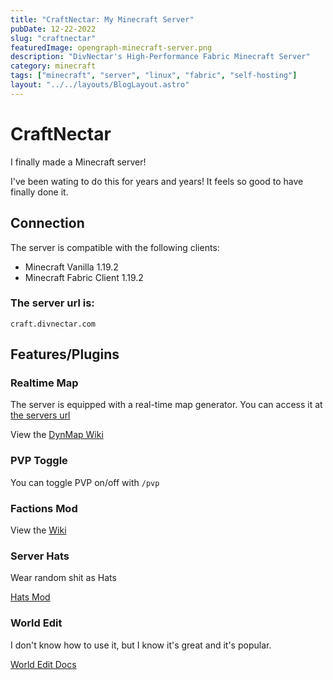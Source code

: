```yaml
---
title: "CraftNectar: My Minecraft Server"
pubDate: 12-22-2022
slug: "craftnectar"
featuredImage: opengraph-minecraft-server.png
description: "DivNectar's High-Performance Fabric Minecraft Server"
category: minecraft
tags: ["minecraft", "server", "linux", "fabric", "self-hosting"]
layout: "../../layouts/BlogLayout.astro"
---
```



# CraftNectar

I finally made a Minecraft server! 

I've been wating to do this for years and years! It feels so good to have finally done it.

## Connection

The server is compatible with the following clients:
  * Minecraft Vanilla 1.19.2
  * Minecraft Fabric Client 1.19.2


### **The server url is:** 

`craft.divnectar.com`

## Features/Plugins

### Realtime Map
The server is equipped with a real-time map generator. You can access it at [the servers url](https://craft.divnectar.com:8123 "click to view DynMap")

View the [DynMap Wiki](https://github.com/webbukkit/dynmap/wiki "DynMap Wiki")

### PVP Toggle
You can toggle PVP on/off with `/pvp`

### Factions Mod
View the [Wiki](https://github.com/ickerio/factions/wiki "Faction's Wiki")

### Server Hats
Wear random shit as Hats

[Hats Mod](https://www.curseforge.com/minecraft/mc-mods/server-hats "View Hats Mod Page")

### World Edit
I don't know how to use it, but I know it's great and it's popular. 

[World Edit Docs](https://worldedit.enginehub.org/en/latest/ "World Edit Docs")